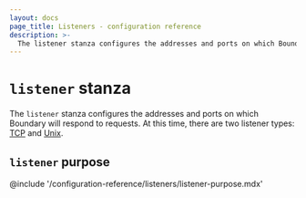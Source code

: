 ```yaml
---
layout: docs
page_title: Listeners - configuration reference
description: >-
  The listener stanza configures the addresses and ports on which Boundary will respond to requests.
---
```


# `listener` stanza

The `listener` stanza configures the addresses and ports on which Boundary will
respond to requests. At this time, there are two listener types:
[TCP](/boundary/docs/configuration/listeners/tcp-listeners) and [Unix](/boundary/docs/configuration/listeners/unix-listeners).


## `listener` purpose

@include '/configuration-reference/listeners/listener-purpose.mdx'